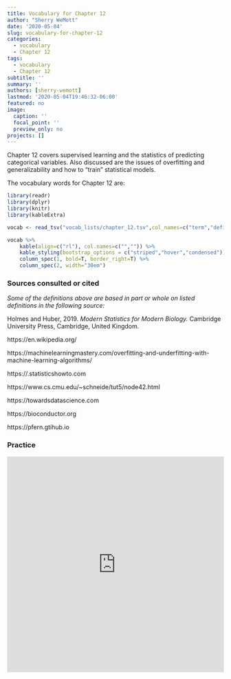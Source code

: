 ```yaml
---
title: Vocabulary for Chapter 12
author: "Sherry WeMott"
date: '2020-05-04'
slug: vocabulary-for-chapter-12
categories:
  - vocabulary
  - Chapter 12
tags:
  - vocabulary
  - Chapter 12
subtitle: ''
summary: ''
authors: [sherry-wemott]
lastmod: '2020-05-04T19:46:32-06:00'
featured: no
image:
  caption: ''
  focal_point: ''
  preview_only: no
projects: []
---
```

Chapter 12 covers supervised learning and the statistics of predicting categorical variables. Also discussed are the issues of overfitting and generalizability and how to "train" statistical models. 

The vocabulary words for Chapter 12 are: 

```r
library(readr)
library(dplyr)
library(knitr)
library(kableExtra)
```

```r
vocab <- read_tsv("vocab_lists/chapter_12.tsv",col_names=c("term","definition")) 

vocab %>% 
    kable(align=c("rl"), col.names=c("","")) %>%
    kable_styling(bootstrap_options = c("striped","hover","condensed")) %>%
    column_spec(1, bold=T, border_right=T) %>%
    column_spec(2, width="30em")
```

### Sources consulted or cited 

*Some of the definitions above are based in part or whole on listed definitions in the following source:*

Holmes and Huber, 2019. *Modern Statistics for Modern Biology.* Cambridge University Press, 
Cambridge, United Kingdom.

https://en.wikipedia.org/

https://machinelearningmastery.com/overfitting-and-underfitting-with-machine-learning-algorithms/

https://.statisticshowto.com

https://www.cs.cmu.edu/~schneide/tut5/node42.html

https://towardsdatascience.com

https://bioconductor.org

https://pfern.gtihub.io

### Practice

<iframe src="https://quizlet.com/506486027/flashcards/embed?i=takib&x=1jj1" height="500" width="100%" style="border:0"></iframe>

